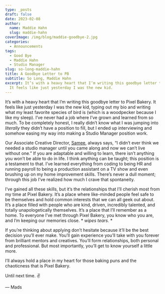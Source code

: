 ```yaml
---
type: _posts
draft: false
date: 2023-02-08
author:
  name: Maddie Hahn
  slug: maddie-hahn
coverImage: /img/blog/maddie-goodbye-2.jpg
categories:
  - Announcements
tags:
  - Good Bye
  - Maddie Hahn
  - Studio Manager
slug: so-long-maddie-hahn
title: A Goodbye Letter to PB
subtitle: So Long, Maddie Hahn
excerpt: It’s with a heavy heart that I’m writing this goodbye letter to Pixel Bakery.
  It feels like just yesterday I was the new kid.
---
```


It’s with a heavy heart that I’m writing this goodbye letter to Pixel Bakery. It feels like just yesterday I was the new kid, typing out my bio and writing what my least favorite species of bird is (which is a woodpecker because I like my sleep). I’ve never had a job where I’ve grown and learned from so much. To be completely honest, I really didn’t know what I was jumping into *literally* they didn’t have a position to fill, but I ended up interviewing and somehow easing my way into making a Studio Manager position work. 

Our Associate Creative Director, [Samee](/about/samee-callahan), always says, “I didn’t ever think we needed a studio manager until you came along and now we can’t live without one.” If you are adaptable and willing to learn, there isn’t anything you won’t be able to do in life. I think anything can be taught; this position is a testament to that. I’ve learned everything from coding to being HR and running payroll to being a production assistant on a TV show and even brushing up on my home improvement skills. There’s never a dull moment; through this job I’ve realized how much I crave that spontaneity.

I’ve gained all these skills, but it’s the relationships that I’ll cherish most from my time at Pixel Bakery. It’s a place where like-minded people feel safe to be themselves and hold common interests that we can all geek out about. It’s a place filled with people who are kind, driven, incredibly talented, and totally unapologetically themselves. It’s a place that I’ll remember as a home. To everyone I’ve met through Pixel Bakery, you know who you are, and I’m keeping our memories close. * *wipes tears.* *

If you’re thinking about applying don’t hesitate because it’ll be the best decision you’ll ever make. You’ll gain experience you’ll take with you forever from brilliant mentors and creatives. You’ll form relationships, both personal and professional. But most importantly, you’ll get to know yourself a little more. 

I’ll always hold a place in my heart for those baking puns and the chaoticness that is Pixel Bakery. 

Until next time. ✌️

— Mads
